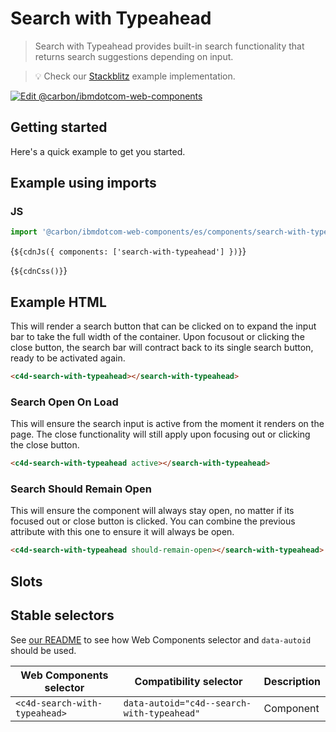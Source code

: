 
# Search with Typeahead

> Search with Typeahead provides built-in search functionality that returns
> search suggestions depending on input.

> 💡 Check our
> [Stackblitz](https://stackblitz.com/github/carbon-design-system/carbon-for-ibm-dotcom/tree/main/packages/web-components/examples/stackblitz/components/search-with-typeahead)
> example implementation.

[![Edit @carbon/ibmdotcom-web-components](https://developer.stackblitz.com/img/open_in_stackblitz.svg)](https://stackblitz.com/github/carbon-design-system/carbon-for-ibm-dotcom/tree/main/packages/web-components/examples/stackblitz/components/search-with-typeahead)

## Getting started

Here's a quick example to get you started.

## Example using imports

### JS

```javascript
import '@carbon/ibmdotcom-web-components/es/components/search-with-typeahead/index.js';
```

<Markdown>{`${cdnJs({ components: ['search-with-typeahead'] })}`}</Markdown>

<Markdown>{`${cdnCss()}`}</Markdown>

## Example HTML

This will render a search button that can be clicked on to expand the input bar
to take the full width of the container. Upon focusout or clicking the close
button, the search bar will contract back to its single search button, ready to
be activated again.

```html
<c4d-search-with-typeahead></search-with-typeahead>
```

### Search Open On Load

This will ensure the search input is active from the moment it renders on the
page. The close functionality will still apply upon focusing out or clicking the
close button.

```html
<c4d-search-with-typeahead active></search-with-typeahead>
```

### Search Should Remain Open

This will ensure the component will always stay open, no matter if its focused
out or close button is clicked. You can combine the previous attribute with this
one to ensure it will always be open.

```html
<c4d-search-with-typeahead should-remain-open></search-with-typeahead>
```

## Slots

<Props of="c4d-search-with-typeahead" />

## Stable selectors

See
[our README](https://github.com/carbon-design-system/carbon-for-ibm-dotcom/tree/main/packages/web-components#stable-selectors-for-analytics-and-integratione2e-testing-in-web-components)
to see how Web Components selector and `data-autoid` should be used.

| Web Components selector       | Compatibility selector                     | Description |
| ----------------------------- | ------------------------------------------ | ----------- |
| `<c4d-search-with-typeahead>` | `data-autoid="c4d--search-with-typeahead"` | Component   |

<Description markdown={contributing} />
